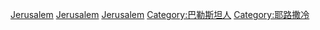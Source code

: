 {{Commonscat|People of Jerusalem}}

[[Category:各首都人物|Jerusalem]]
[[Category:耶路撒冷區人|Jerusalem]]
[[Category:以色列各城市出身人物|Jerusalem]]
[[Category:巴勒斯坦人|Category:巴勒斯坦人]]
[[Category:耶路撒冷|Category:耶路撒冷]]